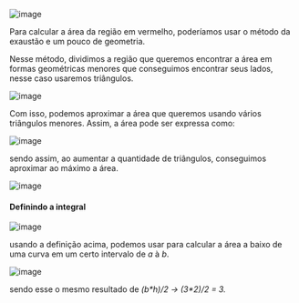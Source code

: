 






![image](/image/image_382.png)

Para calcular a área da região em vermelho, poderíamos usar o método da
exaustão e um pouco de geometria.

Nesse método, dividimos a região que queremos encontrar a área em formas
geométricas menores que conseguimos encontrar seus lados, nesse caso
usaremos triângulos.

![image](/image/image_383.png)

Com isso, podemos aproximar a área que queremos usando vários triângulos
menores. Assim, a área pode ser expressa como:

![image](/image/image_384.png)

sendo assim, ao aumentar a quantidade de triângulos, conseguimos
aproximar ao máximo a área.

![image](/image/image_385.png)








#### Definindo a integral

![image](/image/image_386.png)

usando a definição acima, podemos usar para calcular a área a baixo de
uma curva em um certo intervalo de *a* à *b*.

![image](/image/image_387.png)

sendo esse o mesmo resultado de *(b\*h)/2 → (3\*2)/2 = 3.*


